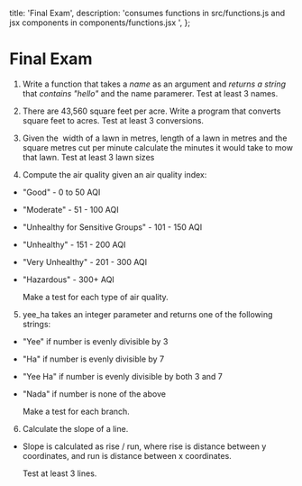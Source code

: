   title: 'Final Exam',
  description:
    'consumes functions in src/functions.js and jsx components in components/functions.jsx ',
};

# Final Exam

1. Write a function that takes a _name_ as an argument and _returns a string_ that _contains "hello"_ and the name paramerer. Test at least 3 names.

   <Hello />

2. There are 43,560 square feet per acre. Write a program that converts square feet to acres. Test at least 3 conversions.

   <Acres />

3. Given the&nbsp; width of a lawn in metres, length of a lawn in metres and the square metres cut per minute calculate the minutes it would take to mow that lawn. Test at least 3 lawn sizes

   <Lawn />

4. Compute the air quality given an air quality index:

- "Good" - 0 to 50 AQI
- "Moderate" - 51 - 100 AQI
- "Unhealthy for Sensitive Groups" - 101 - 150 AQI
- "Unhealthy" - 151 - 200 AQI
- "Very Unhealthy" - 201 - 300 AQI
- "Hazardous" - 300+ AQI

  Make a test for each type of air quality.

  <Air />

5. yee_ha takes an integer parameter and returns one of the following strings:

- "Yee" if number is evenly divisible by 3
- "Ha" if number is evenly divisible by 7
- "Yee Ha" if number is evenly divisible by both 3 and 7
- "Nada" if number is none of the above

  Make a test for each branch.

6. Calculate the slope of a line.

- Slope is calculated as rise / run, where rise is distance between y coordinates, and run is distance between x coordinates.

  Test at least 3 lines.
